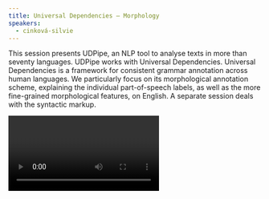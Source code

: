 ```yaml
---
title: Universal Dependencies – Morphology
speakers:
  - cinková-silvie
---
```

This session presents UDPipe, an NLP tool to analyse texts in more than seventy languages. UDPipe works with Universal Dependencies. Universal Dependencies is a framework for consistent grammar annotation across human languages. We particularly focus on its morphological annotation scheme, explaining the individual part-of-speech labels, as well as the more fine-grained morphological features, on English. A separate session deals with the syntactic markup.

<Video provider="youtube" id="dVx-ZqM6rNY">
  Session 3 - Universal Dependencies – Morphology
</Video>

<DownloadLink href="downloads/3_Silvie-UDPipe-Universal-Dependencies-Morphology.pdf" />

<Speakers>
  <Speaker speaker="cinková-silvie" />
</Speakers>

